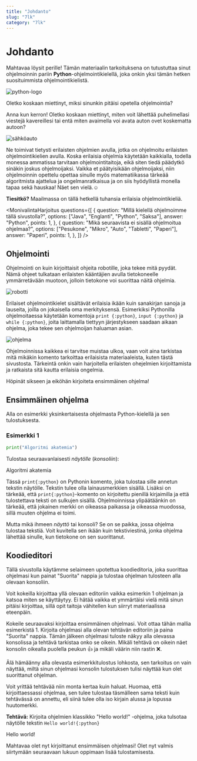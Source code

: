 ---
title: "Johdanto"
slug: "7lk"
category: "7lk"
---

# Johdanto

Mahtavaa löysit perille! Tämän materiaalin tarkoituksena on tutustuttaa sinut ohjelmoinnin pariin **Python**-ohjelmointikielellä, joka onkin yksi tämän hetken suosituimmista ohjelmointikielistä.

![python-logo](/images/7lk/python.png)

Oletko koskaan miettinyt, miksi sinunkin pitäisi opetella ohjelmointia?

Anna kun kerron! Oletko koskaan miettinyt, miten voit lähettää puhelimellasi viestejä kavereillesi tai entä miten avaimella voi avata auton ovet koskematta autoon?

![sähköauto](/images/7lk/electric_car.png)

Ne toimivat tietysti erilaisten ohjelmien avulla, jotka on ohjelmoitu erilaisten ohjelmointikielien avulla. Koska erilaisia ohjelmia käytetään kaikkialla, todella monessa ammatissa tarvitaan ohjelmointitaitoja, eikä siten tiedä päädytkö sinäkin joskus ohjelmoijaksi. Vaikka et päätyisikään ohjelmoijaksi, niin ohjelmoinnin opettelu opettaa sinulle myös matematiikassa tärkeää algoritmista ajattelua ja ongelmanratkaisua ja on siis hyödyllistä monella tapaa sekä hauskaa! Näet sen vielä.☺️

**Tiesitkö?** Maailmassa on tällä hetkellä tuhansia erilaisia ohjelmointikieliä.

<MonivalintaHarjoitus
  questions={[
    {
      question: "Millä kielellä ohjelmoimme tällä sivustolla?",
      options: ["Java", "Englanti", "Python", "Saksa"],
      answer: "Python",
      points: 1,
    },
    {
      question: "Mikä seuraavista ei sisällä ohjelmoitua ohjelmaa?",
      options: ["Pesukone", "Mikro", "Auto", "Tabletti", "Paperi"],
      answer: "Paperi",
      points: 1,
    },
  ]}
/>

## Ohjelmointi

Ohjelmointi on kuin kirjoittaisit ohjeita robotille, joka tekee mitä pyydät. Nämä ohjeet tulkataan erilaisten kääntäjien avulla tietokoneelle ymmärretävään muotoon, jolloin tietokone voi suorittaa näitä ohjelmia.

![robotti](/images/7lk/robot.png)

Erilaiset ohjelmointikielet sisältävät erilaisia ikään kuin sanakirjan sanoja ja lauseita, joilla on jokaisella oma merkityksensä. Esimerkiksi Pythonilla ohjelmoitaessa käytetään komentoja `print {:python}`, `input {:python}` ja `while {:python}`, joita laittamalla tiettyyn järjestykseen saadaan aikaan ohjelma, joka tekee sen ohjelmoijan haluaman asian.

![ohjelma](/images/7lk/coding.png)

Ohjelmoinnissa kaikkea ei tarvitse muistaa ulkoa, vaan voit aina tarkistaa mitä mikäkin komento tarkoittaa erilaisista materiaaleista, kuten tästä sivustosta. Tärkeintä onkin vain harjoitella erilaisten ohejelmien kirjoittamista ja ratkaista sitä kautta erilaisia ongelmia.

Höpinät sikseen ja eiköhän kirjoiteta ensimmäinen ohjelma!

## Ensimmäinen ohjelma

Alla on esimerkki yksinkertaisesta ohjelmasta Python-kielellä ja sen tulostuksesta.

### Esimerkki 1

```python
print("Algoritmi akatemia")
```

Tulostaa seuraavanlaisesti _näytölle_ (_konsoliin_):

<EsimerkkiTulostus>

Algoritmi akatemia

</EsimerkkiTulostus>

Tässä `print{:python}` on Pythonin komento, joka tulostaa sille annetun tekstin näytölle. Tekstin tulee olla lainausmerkkien sisällä. Lisäksi on tärkeää, että `print{:python}`-komento on kirjoitettu pienillä kirjaimilla ja että tulostettava teksti on sulkujen sisällä. Ohjelmoinnissa ylipäätäänkin on tärkeää, että jokainen merkki on oikeassa paikassa ja oikeassa muodossa, sillä muuten ohjelma ei toimi.

Mutta mikä ihmeen _näyttö_ tai konsoli? Se on se paikka, jossa ohjelma tulostaa tekstiä. Voit kuvitella sen ikään kuin tekstiviestinä, jonka ohjelma lähettää sinulle, kun tietokone on sen suorittanut.

## Koodieditori

Tällä sivustolla käytämme selaimeen upotettua koodieditoria, joka suorittaa ohjelmasi kun painat "Suorita" nappia ja tulostaa ohjelman tulosteen alla olevaan konsoliin.

<KoodiEditori />

Voit kokeilla kirjoittaa yllä olevaan editoriin vaikka esimerkin 1 ohjelman ja katsoa miten se käyttäytyy. Ei hätää vaikka et ymmärtäisi vielä mitä sinun pitäisi kirjoittaa, sillä opit taitoja vähitellen kun siirryt materiaalissa eteenpäin.

<Harjoitus name="Ensimmäinen ohjelma" points={10} answer="Hello world!" level={1}>

Kokeile seuraavaksi kirjoittaa ensimmäinen ohjelmasi. Voit ottaa tähän mallia esimerkistä 1. Kirjoita ohjelmasi alla olevan tehtävän editoriin ja paina "Suorita" nappia. Tämän jälkeen ohjelmasi tuloste näkyy alla olevassa konsolissa ja tehtävä tarkistaa onko se oikein. Mikäli tehtävä on oikein näet konsolin oikealla puolella peukun 👍 ja mikäli väärin niin rastin ❌.

Älä hämäänny alla olevasta esimerkkitulostus lohkosta, sen tarkoitus on vain näyttää, miltä sinun ohjelmasi konsolin tulostuksen tulisi näyttää kun olet suorittanut ohjelman.

Voit yrittää tehtävää niin monta kertaa kuin haluat. Huomaa, että kirjoittaessassi ohjelmaa, sen tulee tulostaa täsmälleen sama teksti kuin tehtävässä on annettu, eli siinä tulee olla iso kirjain alussa ja lopussa huutomerkki.

**Tehtävä:**
Kirjoita ohjelmien klassikko "Hello world!" -ohjelma, joka tulsotaa näytölle tekstin `Hello world!{:python}`

<EsimerkkiTulostus>Hello world!</EsimerkkiTulostus>

</Harjoitus>

Mahtavaa olet nyt kirjoittanut ensimmäisen ohjelmasi! Olet nyt valmis siirtymään seuraavaan lukuun oppimaan lisää tulostamisesta.
